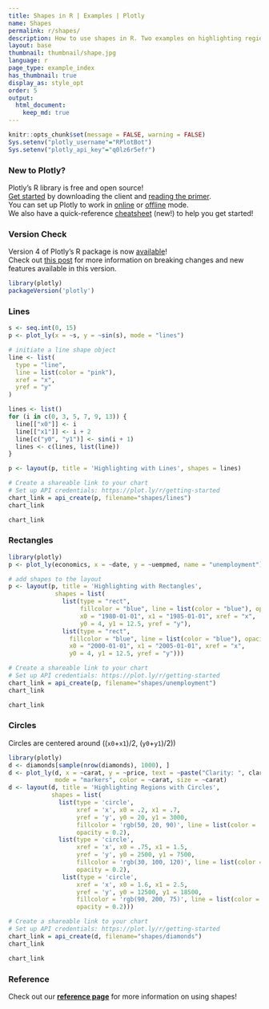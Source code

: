 ```yaml
---
title: Shapes in R | Examples | Plotly
name: Shapes
permalink: r/shapes/
description: How to use shapes in R. Two examples on highlighting regions by adding shapes to your R charts.
layout: base
thumbnail: thumbnail/shape.jpg
language: r
page_type: example_index
has_thumbnail: true
display_as: style_opt
order: 5
output:
  html_document:
    keep_md: true
---
```


```r
knitr::opts_chunk$set(message = FALSE, warning = FALSE)
Sys.setenv("plotly_username"="RPlotBot")
Sys.setenv("plotly_api_key"="q0lz6r5efr")
```
### New to Plotly?

Plotly's R library is free and open source!<br>
[Get started](https://plot.ly/r/getting-started/) by downloading the client and [reading the primer](https://plot.ly/r/getting-started/).<br>
You can set up Plotly to work in [online](https://plot.ly/r/getting-started/#hosting-graphs-in-your-online-plotly-account) or [offline](https://plot.ly/r/offline/) mode.<br>
We also have a quick-reference [cheatsheet](https://images.plot.ly/plotly-documentation/images/r_cheat_sheet.pdf) (new!) to help you get started!

### Version Check

Version 4 of Plotly's R package is now [available](https://plot.ly/r/getting-started/#installation)!<br>
Check out [this post](http://moderndata.plot.ly/upgrading-to-plotly-4-0-and-above/) for more information on breaking changes and new features available in this version.
```r
library(plotly)
packageVersion('plotly')
```

### Lines

```r
s <- seq.int(0, 15)
p <- plot_ly(x = ~s, y = ~sin(s), mode = "lines")

# initiate a line shape object
line <- list(
  type = "line",
  line = list(color = "pink"),
  xref = "x",
  yref = "y"
)

lines <- list()
for (i in c(0, 3, 5, 7, 9, 13)) {
  line[["x0"]] <- i
  line[["x1"]] <- i + 2
  line[c("y0", "y1")] <- sin(i + 1)
  lines <- c(lines, list(line))
}

p <- layout(p, title = 'Highlighting with Lines', shapes = lines)

# Create a shareable link to your chart
# Set up API credentials: https://plot.ly/r/getting-started
chart_link = api_create(p, filename="shapes/lines")
chart_link
```

```r
chart_link
```

### Rectangles
```r
library(plotly)
p <- plot_ly(economics, x = ~date, y = ~uempmed, name = "unemployment")

# add shapes to the layout
p <- layout(p, title = 'Highlighting with Rectangles',
             shapes = list(
               list(type = "rect",
                    fillcolor = "blue", line = list(color = "blue"), opacity = 0.3,
                    x0 = "1980-01-01", x1 = "1985-01-01", xref = "x",
                    y0 = 4, y1 = 12.5, yref = "y"),
               list(type = "rect",
                 fillcolor = "blue", line = list(color = "blue"), opacity = 0.2,
                 x0 = "2000-01-01", x1 = "2005-01-01", xref = "x",
                 y0 = 4, y1 = 12.5, yref = "y")))

# Create a shareable link to your chart
# Set up API credentials: https://plot.ly/r/getting-started
chart_link = api_create(p, filename="shapes/unemployment")
chart_link
```

```r
chart_link
```

### Circles

Circles are centered around  ((`x0`+`x1`)/2, (`y0`+`y1`)/2))

```r
library(plotly)
d <- diamonds[sample(nrow(diamonds), 1000), ]
d <- plot_ly(d, x = ~carat, y = ~price, text = ~paste("Clarity: ", clarity),
             mode = "markers", color = ~carat, size = ~carat)
d <- layout(d, title = 'Highlighting Regions with Circles',
            shapes = list(
              list(type = 'circle',
                   xref = 'x', x0 = .2, x1 = .7,
                   yref = 'y', y0 = 20, y1 = 3000,
                   fillcolor = 'rgb(50, 20, 90)', line = list(color = 'rgb(50, 20, 90)'),
                   opacity = 0.2),
              list(type = 'circle',
                   xref = 'x', x0 = .75, x1 = 1.5,
                   yref = 'y', y0 = 2500, y1 = 7500,
                   fillcolor = 'rgb(30, 100, 120)', line = list(color = 'rgb(30, 100, 120)'),
                   opacity = 0.2),
               list(type = 'circle',
                   xref = 'x', x0 = 1.6, x1 = 2.5,
                   yref = 'y', y0 = 12500, y1 = 18500,
                   fillcolor = 'rgb(90, 200, 75)', line = list(color = 'rgb(90, 200, 75)'),
                   opacity = 0.2)))

# Create a shareable link to your chart
# Set up API credentials: https://plot.ly/r/getting-started
chart_link = api_create(d, filename="shapes/diamonds")
chart_link
```

```r
chart_link
```

### Reference
Check out our <b>[reference page](https://plot.ly/r/reference/#layout-shapes)</b> for more information on using shapes!
